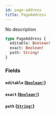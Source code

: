```yaml
---
id: page-address
title: PageAddress
---
```


No description

```graphql
type PageAddress {
  editable: Boolean!
  exact: Boolean!
  path: String!
}
```

### Fields

#### `editable` ([`Boolean!`](/docs/graphql/scalars/boolean))

#### `exact` ([`Boolean!`](/docs/graphql/scalars/boolean))

#### `path` ([`String!`](/docs/graphql/scalars/string))
